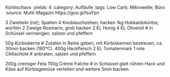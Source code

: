 Kürbischaos
:yields: 4
:category: Aufläufe
:tags: Low Carb; Mikrowelle; Büro
:source: Mutti-Magazin https://goo.gl/fsvFpn

3 Zwiebeln (rot); Spalten
4 Knoblauchzehen; hacken
1kg Hokkaidokürbis; würfeln
2 Zweige Rosmarin; grob hacken
2 EL Honig
4 EL Olivenöl
# in Schüssel vermengen, salzen und pfeffern


50g Kürbiskerne
# Zutaten in Reine geben, mit Kürbiskernen bestreuen, ca. 30min backen (180°C).
400g Hackfleisch
2 EL Tomatenmark
1 rote Chilischote
# anbraten, salzen und pfeffern

200g cremiger Feta
150g Crème fraîche
# in Schüssel glatt rühren
  Hack und Käse auf Kürbisgemüse verteilen und weitere 5min backen.


